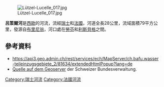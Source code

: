 {{Coord|47.41093|N|7.49453|E|display=title}}

[[Image:Lützel-Lucelle_017.jpg|right]]

'''呂策爾河'''是[[西歐|西歐]]的河流，流經[[瑞士|瑞士]]和[[法國|法國]]，河道全長28公里，流域面積79平方公里，發源自[[布里尼翁_(汝拉州)|布里尼翁]]，河口處在[[勞芬_(瑞士)|勞芬]]和[[利斯貝格_(瑞士)|利斯貝格]]之間。

==參考資料==
* https://api3.geo.admin.ch/rest/services/ech/MapServer/ch.bafu.wasser-teileinzugsgebiete_2/81634/extendedHtmlPopup?lang=de{{Dead link}} 
* [http://map.geo.admin.ch/?X=248222.28&Y=586660.11&zoom=11&lang=de&topic=ech&bgLayer=ch.swisstopo.pixelkarte-farbe&layers=ch.swisstopo.vec25-gewaessernetz&catalogNodes=457,510 Quelle auf dem Geoserver]{{Wayback|url=http://map.geo.admin.ch/?X=248222.28&Y=586660.11&zoom=11&lang=de&topic=ech&bgLayer=ch.swisstopo.pixelkarte-farbe&layers=ch.swisstopo.vec25-gewaessernetz&catalogNodes=457,510 |date=20160510140743 }} der Schweizer Bundesverwaltung.

{{Switzerland-geo-stub}}
{{France-geo-stub}}
[[Category:瑞士河流|Category:瑞士河流]]
[[Category:法國河流|Category:法國河流]]